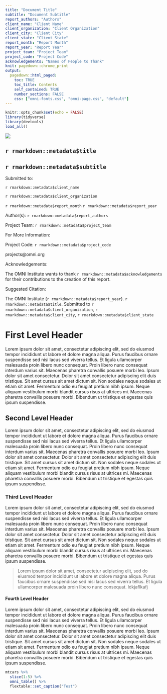 ```yaml
---
title: "Document Title"
subtitle: "Document Subtitle" 
report_authors: "Authors"
client_name: "Client Name"
client_organization: "Client Organization"
client_city: "Client City"
client_state: "Client State"
report_month: "Report Month"
report_year: "Report Year"
project_team: "Project Team"
project_code: "Project Code"
acknowledgements: "Names of People to Thank"
knit: pagedown::chrome_print
output:
  pagedown::html_paged:
    toc: TRUE
    toc_title: Contents
    self_contained: TRUE
    number_sections: FALSE
    css: ["omni-fonts.css", "omni-page.css", "default"]
---
```


```r
knitr::opts_chunk$set(echo = FALSE)
library(tidyverse)
library(devtools)
load_all()
```

<div class="omni-secondary-cover-page">
![](omni-logo-horizontal.svg)

## `r rmarkdown::metadata$title` 

## `r rmarkdown::metadata$subtitle`

Submitted to: 

`r rmarkdown::metadata$client_name`

`r rmarkdown::metadata$client_organization`

`r rmarkdown::metadata$report_month` `r rmarkdown::metadata$report_year`

Author(s): `r rmarkdown::metadata$report_authors`

Project Team: `r rmarkdown::metadata$project_team`


For More Information:

Project Code: `r rmarkdown::metadata$project_code`

projects@omni.org


Acknowledgements:

The OMNI Institute wants to thank `r rmarkdown::metadata$acknowledgements` for their contributions to the creation of this report.


Suggested Citation:

The OMNI Institute (`r rmarkdown::metadata$report_year`). `r rmarkdown::metadata$title`. Submitted to `r rmarkdown::metadata$client_organization`, `r rmarkdown::metadata$client_city`, `r rmarkdown::metadata$client_state`

</div>


# First Level Header

Lorem ipsum dolor sit amet, consectetur adipiscing elit, sed do eiusmod tempor incididunt ut labore et dolore magna aliqua. Purus faucibus ornare suspendisse sed nisi lacus sed viverra tellus. Et ligula ullamcorper malesuada proin libero nunc consequat. Proin libero nunc consequat interdum varius sit. Maecenas pharetra convallis posuere morbi leo. Ipsum dolor sit amet consectetur. Dolor sit amet consectetur adipiscing elit duis tristique. Sit amet cursus sit amet dictum sit. Non sodales neque sodales ut etiam sit amet. Fermentum odio eu feugiat pretium nibh ipsum. Neque aliquam vestibulum morbi blandit cursus risus at ultrices mi. Maecenas pharetra convallis posuere morbi. Bibendum ut tristique et egestas quis ipsum suspendisse.


## Second Level Header

Lorem ipsum dolor sit amet, consectetur adipiscing elit, sed do eiusmod tempor incididunt ut labore et dolore magna aliqua. Purus faucibus ornare suspendisse sed nisi lacus sed viverra tellus. Et ligula ullamcorper malesuada proin libero nunc consequat. Proin libero nunc consequat interdum varius sit. Maecenas pharetra convallis posuere morbi leo. Ipsum dolor sit amet consectetur. Dolor sit amet consectetur adipiscing elit duis tristique. Sit amet cursus sit amet dictum sit. Non sodales neque sodales ut etiam sit amet. Fermentum odio eu feugiat pretium nibh ipsum. Neque aliquam vestibulum morbi blandit cursus risus at ultrices mi. Maecenas pharetra convallis posuere morbi. Bibendum ut tristique et egestas quis ipsum suspendisse.


### Third Level Header

Lorem ipsum dolor sit amet, consectetur adipiscing elit, sed do eiusmod tempor incididunt ut labore et dolore magna aliqua. Purus faucibus ornare suspendisse sed nisi lacus sed viverra tellus. Et ligula ullamcorper malesuada proin libero nunc consequat. Proin libero nunc consequat interdum varius sit. Maecenas pharetra convallis posuere morbi leo. Ipsum dolor sit amet consectetur. Dolor sit amet consectetur adipiscing elit duis tristique. Sit amet cursus sit amet dictum sit. Non sodales neque sodales ut etiam sit amet. Fermentum odio eu feugiat pretium nibh ipsum. Neque aliquam vestibulum morbi blandit cursus risus at ultrices mi. Maecenas pharetra convallis posuere morbi. Bibendum ut tristique et egestas quis ipsum suspendisse.

> Lorem ipsum dolor sit amet, consectetur adipiscing elit, sed do eiusmod tempor incididunt ut labore et dolore magna aliqua. Purus faucibus ornare suspendisse sed nisi lacus sed viverra tellus. Et ligula ullamcorper malesuada proin libero nunc consequat. <span class="quote-footer">ldkjaflkafj</span>



#### Fourth Level Header

Lorem ipsum dolor sit amet, consectetur adipiscing elit, sed do eiusmod tempor incididunt ut labore et dolore magna aliqua. Purus faucibus ornare suspendisse sed nisi lacus sed viverra tellus. Et ligula ullamcorper malesuada proin libero nunc consequat. Proin libero nunc consequat interdum varius sit. Maecenas pharetra convallis posuere morbi leo. Ipsum dolor sit amet consectetur. Dolor sit amet consectetur adipiscing elit duis tristique. Sit amet cursus sit amet dictum sit. Non sodales neque sodales ut etiam sit amet. Fermentum odio eu feugiat pretium nibh ipsum. Neque aliquam vestibulum morbi blandit cursus risus at ultrices mi. Maecenas pharetra convallis posuere morbi. Bibendum ut tristique et egestas quis ipsum suspendisse.

```r
mtcars %>% 
  slice(1:5) %>% 
  omni_table() %>% 
  flextable::set_caption("Test")
```




